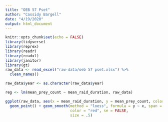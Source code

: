 ```yaml
---
title: "OEB 57 Pset"
author: "Cassidy Bargell"
date: "4/19/2020"
output: html_document
---
```


```r
knitr::opts_chunk$set(echo = FALSE)
library(tidyverse)
library(reprex)
library(readr)
library(readxl)
library(janitor)
library(gt)
raw_data <- read_excel("raw-data/oeb 57 pset.xlsx") %>%
  clean_names()

raw_data$year <- as.character(raw_data$year)

reg <- lm(mean_prey_count ~ mean_raid_duration, raw_data)
```

```r
ggplot(raw_data, aes(x = mean_raid_duration, y = mean_prey_count, color = year)) +
  geom_point() + geom_smooth(method = "loess", formula = y ~ x, span = 1.2, 
                             color = "red", se = FALSE, 
                             size = .5) 
```


